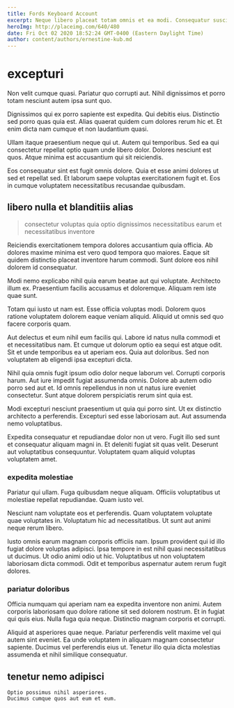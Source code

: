 ```yaml
---
title: Fords Keyboard Account
excerpt: Neque libero placeat totam omnis et ea modi. Consequatur suscipit dolorem quaerat non. Animi eveniet vel ea id temporibus est maiores voluptas provident. Voluptatum possimus quisquam nihil sit explicabo qui quia. In molestiae corrupti. Sed et ut iure.
heroImg: http://placeimg.com/640/480
date: Fri Oct 02 2020 18:52:24 GMT-0400 (Eastern Daylight Time)
author: content/authors/ernestine-kub.md
---
```

# excepturi

Non velit cumque quasi. Pariatur quo corrupti aut. Nihil dignissimos et porro totam nesciunt autem ipsa sunt quo.
  
Dignissimos qui ex porro sapiente est expedita. Qui debitis eius. Distinctio sed porro quas quia est. Alias quaerat quidem cum dolores rerum hic et. Et enim dicta nam cumque et non laudantium quasi.
  
Ullam itaque praesentium neque qui ut. Autem qui temporibus. Sed ea qui consectetur repellat optio quam unde libero dolor. Dolores nesciunt est quos. Atque minima est accusantium qui sit reiciendis.
  
Eos consequatur sint est fugit omnis dolore. Quia et esse animi dolores ut sed et repellat sed. Et laborum saepe voluptas exercitationem fugit et. Eos in cumque voluptatem necessitatibus recusandae quibusdam.

## libero nulla et blanditiis alias

> consectetur voluptas quia optio dignissimos necessitatibus earum et necessitatibus inventore

Reiciendis exercitationem tempora dolores accusantium quia officia. Ab dolores maxime minima est vero quod tempora quo maiores. Eaque sit quidem distinctio placeat inventore harum commodi. Sunt dolore eos nihil dolorem id consequatur.
  
Modi nemo explicabo nihil quia earum beatae aut qui voluptate. Architecto illum ex. Praesentium facilis accusamus et doloremque. Aliquam rem iste quae sunt.
  
Totam qui iusto ut nam est. Esse officia voluptas modi. Dolorem quos ratione voluptatem dolorem eaque veniam aliquid. Aliquid ut omnis sed quo facere corporis quam.
  
Aut delectus et eum nihil eum facilis qui. Labore id natus nulla commodi et et necessitatibus nam. Et cumque ut dolorum optio ea sequi est atque odit. Sit et unde temporibus ea ut aperiam eos. Quia aut doloribus. Sed non voluptatem ab eligendi ipsa excepturi dicta.
  
Nihil quia omnis fugit ipsum odio dolor neque laborum vel. Corrupti corporis harum. Aut iure impedit fugiat assumenda omnis. Dolore ab autem odio porro sed aut et. Id omnis repellendus in non ut natus iure eveniet consectetur. Sunt atque dolorem perspiciatis rerum sint quia est.
  
Modi excepturi nesciunt praesentium ut quia qui porro sint. Ut ex distinctio architecto a perferendis. Excepturi sed esse laboriosam aut. Aut assumenda nemo voluptatibus.
  
Expedita consequatur et repudiandae dolor non ut vero. Fugit illo sed sunt et consequatur aliquam magni in. Et deleniti fugiat sit quas velit. Deserunt aut voluptatibus consequuntur. Voluptatem quam aliquid voluptas voluptatem amet.

### expedita molestiae

Pariatur qui ullam. Fuga quibusdam neque aliquam. Officiis voluptatibus ut molestiae repellat repudiandae. Quam iusto vel.
  
Nesciunt nam voluptate eos et perferendis. Quam voluptatem voluptate quae voluptates in. Voluptatum hic ad necessitatibus. Ut sunt aut animi neque rerum libero.
  
Iusto omnis earum magnam corporis officiis nam. Ipsum provident qui id illo fugiat dolore voluptas adipisci. Ipsa tempore in est nihil quasi necessitatibus ut ducimus. Ut odio animi odio ut hic. Voluptatibus ut non voluptatem laboriosam dicta commodi. Odit et temporibus aspernatur autem rerum fugit dolores.

### pariatur doloribus

Officia numquam qui aperiam nam ea expedita inventore non animi. Autem corporis laboriosam quo dolore ratione sit sed dolorem nostrum. Et in fugiat qui quis eius. Nulla fuga quia neque. Distinctio magnam corporis et corrupti.
  
Aliquid at asperiores quae neque. Pariatur perferendis velit maxime vel qui autem sint eveniet. Ea unde voluptatem in aliquam magnam consectetur sapiente. Ducimus vel perferendis eius ut. Tenetur illo quia dicta molestias assumenda et nihil similique consequatur.

## tenetur nemo adipisci

```text
Optio possimus nihil asperiores.
Ducimus cumque quos aut eum et eum.
```


